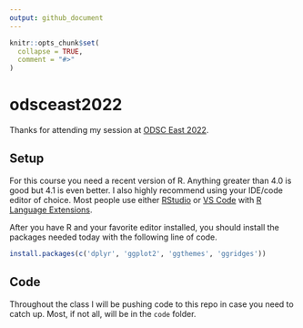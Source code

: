 ```yaml
---
output: github_document
---
```


<!-- README.md is generated from README.Rmd. Please edit that file -->

```r
knitr::opts_chunk$set(
  collapse = TRUE,
  comment = "#>"
)
```

# odsceast2022

<!-- badges: start -->
<!-- badges: end -->

Thanks for attending my session at [ODSC East 2022](https://odsc.com/speakers/manipulating-and-visualizing-data-with-r-2/).

## Setup

For this course you need a recent version of R. Anything greater than 4.0 is good but 4.1 is even better. I also highly recommend using your IDE/code editor of choice. Most people use either [RStudio](https://www.rstudio.com/products/rstudio/) or [VS Code](https://code.visualstudio.com/) with [R Language Extensions](https://code.visualstudio.com/docs/languages/r).

After you have R and your favorite editor installed, you should install the packages needed today with the following line of code.

```r
install.packages(c('dplyr', 'ggplot2', 'ggthemes', 'ggridges'))
```

## Code

Throughout the class I will be pushing code to this repo in case you need to catch up. Most, if not all, will be in the `code` folder.
